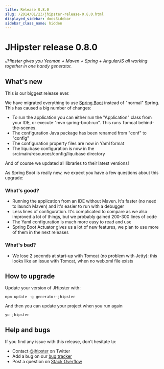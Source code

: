 ```yaml
---
title: Release 0.8.0
slug: /2014/01/23/jhipster-release-0.8.0.html
displayed_sidebar: docsSidebar
sidebar_class_name: hidden
---
```


JHipster release 0.8.0
==================

*JHipster gives you Yeoman + Maven + Spring + AngularJS all working together in one handy generator.*

What's new
----------

This is our biggest release ever.

We have migrated everything to use [Spring Boot](http://projects.spring.io/spring-boot/) instead of "normal" Spring. This has caused a big number of changes:

- To run the application you can either run the "Application" class from your IDE, or execute "mvn spring-boot:run". This runs Tomcat behind-the-scenes.
- The configuration Java package has been renamed from "conf" to "config"
- The configuration property files are now in Yaml format
- The liquibase configuration is now in the src/main/resources/config/liquibase directory

And of course we updated all libraries to their latest versions!

As Spring Boot is really new, we expect you have a few questions about this upgrade:

### What's good?

- Running the application from an IDE without Maven. It's faster (no need to launch Maven) and it's easier to run with a debugger
- Less lines of configuration. It's complicated to compare as we also improved a lot of things, but we probably gained 200-300 lines of code
- The Yaml configuration is much more easy to read and use
- Spring Boot Actuator gives us a lot of new features, we plan to use more of them in the next releases

### What's bad?

- We lose 2 seconds at start-up with Tomcat (no problem with Jetty): this looks like an issue with Tomcat, when no web.xml file exists


How to upgrade
------------

Update your version of JHipster with:

```
npm update -g generator-jhipster
```

And then you can update your project when you run again

```
yo jhipster
```

Help and bugs
--------------

If you find any issue with this release, don't hesitate to:

- Contact [@jhipster](https://twitter.com/jhipster) on Twitter
- Add a bug on our [bug tracker](https://github.com/jhipster/generator-jhipster/issues?state=open)
- Post a question on [Stack Overflow](http://stackoverflow.com/tags/jhipster/info)
